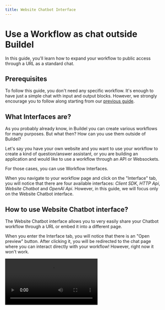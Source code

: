 ```yaml
---
title: Website Chatbot Interface
---
```


# Use a Workflow as chat outside Buildel

In this guide, you'll learn how to expand your workflow to public access through a URL as a standard chat.

## Prerequisites

To follow this guide, you don't need any specific workflow. It's enough to have just a simple chat with input and output blocks. However, we strongly encourage you to follow along starting from our  [previous guide](06-authenticated-api-calls.mdx).

## What Interfaces are?

As you probably already know, in Buildel you can create various workflows for many purposes. But what then? How can you use them outside of Buildel?

Let's say you have your own website and you want to use your workflow to create a kind of question/answer assistant, or you are building an application and would like to use a workflow through an API or Websockets.

For those cases, you can use Workflow Interfaces.

When you navigate to your workflow page and click on the "Interface" tab, you will notice that there are four available interfaces: *Client SDK*, *HTTP Api*, *Website Chatbot* and *OpenAI Api*. However, in this guide, we will focus only on the Website Chatbot interface.

## How to use Website Chatbot interface?

The Website Chatbot interface allows you to very easily share your Chatbot workflow through a URL or embed it into a different page.

When you enter the Interface tab, you will notice that there is an "Open preview" button. After clicking it, you will be redirected to the chat page where you can interact directly with your workflow! However, right now it won't work.

<Video type="video/webm" src="/mdx-assets/guides/website-chatbot/not-working-chat.webm"/>

As you already know, in a workflow you can have many Input, Output and Chat blocks, which causes Buildel not to know which blocks should be used as an input and which as an output for the chat.

To fix that, the only thing we need to do is select the correct blocks from those available in Input, Output and Chat selects.

Now, when you click "Open preview" again, you can write directly with your workflow!

<Video type="video/webm" src="/mdx-assets/guides/website-chatbot/select-inputs-and-outputs.webm"/>

Cool, right? And because this chat is on a separate page, you can easily embed it on your website using [HTML Iframes](https://www.w3schools.com/html/html_iframe.asp) for example.
On the interface page, you can find a code snippet for that!

:::warning

Remember to check the "public" checkbox before embedding the chat on different websites. If not, this chat will be available only to you after signing in.

:::

## How to set a limit on Your Workflow?


Since we are exposing our workflow to the public, it's important to remember to set a cost limit on our workflow in case someone uses it too frequently. This helps manage potential expenses and ensures that usage stays within your expected budget.

To do so, navigate to the "Settings" page and set the limit like on the video below.

<Video type="video/webm" src="/mdx-assets/guides/website-chatbot/costs-limit.webm"/>

:::tip

You can also see here how much your workflow has cost this month.

:::
